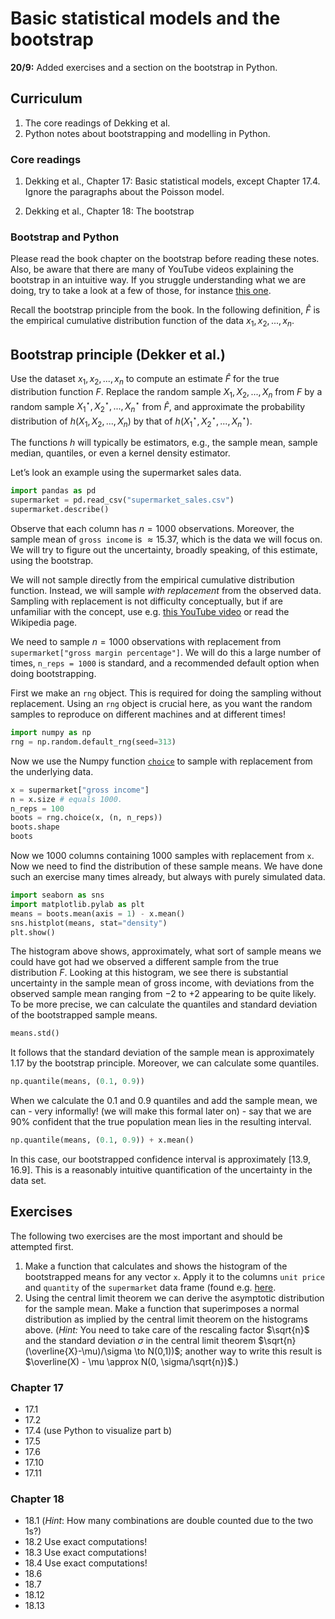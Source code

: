 # Basic statistical models and the bootstrap

::: callout-note
**20/9:** Added exercises and a section on the bootstrap in Python.
:::

## Curriculum

1. The core readings of Dekking et al.
2. Python notes about bootstrapping and modelling in Python.

### Core readings
1. Dekking et al., Chapter 17: Basic statistical models, except Chapter 17.4. Ignore the paragraphs about the Poisson model. 

2. Dekking et al., Chapter 18: The bootstrap

### Bootstrap and Python
:::{.callout-note}
Please read the book chapter on the bootstrap before reading these notes. Also,
be aware that there are many of YouTube videos explaining the bootstrap in an intuitive way.
If you struggle understanding what we are doing, try to take a look at a few of those, for instance [this one](https://www.youtube.com/watch?v=Xz0x-8-cgaQ).
:::

Recall the bootstrap principle from the book. In the following definition, $\hat{F}$ is the empirical cumulative distribution function of the data $x_1, x_2,...,x_n$.

:::{.callout}
## Bootstrap principle (Dekker et al.)
Use the dataset $x_1, x_2,...,x_n$ to compute an estimate $\hat{F}$ for the true distribution function $F$. Replace the random sample $X_1, X_2,...,X_n$ from $F$ by a random sample $X^\star_1, X^\star_2 ,...,X^\star_n$ from $\hat{F}$, and approximate the probability distribution of $h(X_1, X_2,...,X_n)$ by that of $h(X^\star_1 , X^\star_2 ,...,X^\star_n).$
:::

The functions $h$ will typically be estimators, e.g., the sample mean, sample median, quantiles, or even a kernel density estimator. 

Let's look an example using the supermarket sales data. 

```python
import pandas as pd
supermarket = pd.read_csv("supermarket_sales.csv")
supermarket.describe()
```
Observe that each column has $n=1000$ observations. Moreover, the sample mean of `gross income` is $\approx 15.37$, which is the data we will focus on. We will try to figure out the uncertainty, broadly speaking, of this estimate, using the bootstrap.

We will not sample directly from the empirical cumulative distribution function. Instead, we will sample *with replacement* from the observed data. Sampling with replacement is not difficulty conceptually, but if are unfamiliar with the concept, use e.g. [this YouTube video](https://www.youtube.com/watch?v=LnGFL_A6A6A) or read the Wikipedia page.

We need to sample $n = 1000$ observations with replacement from `supermarket["gross margin percentage"]`. We will do this a large number of times, `n_reps = 1000` is standard, and a recommended default option when doing bootstrapping.  

First we make an `rng` object. This is required for doing the sampling without
replacement. Using an `rng` object is crucial here, as you want the random 
samples to reproduce on different machines and at different times!
```python
import numpy as np
rng = np.random.default_rng(seed=313)
```

Now we use the Numpy function [`choice`](https://numpy.org/doc/stable/reference/random/generated/numpy.random.choice.html) to sample with replacement from the underlying data.

```python
x = supermarket["gross income"]
n = x.size # equals 1000.
n_reps = 100
boots = rng.choice(x, (n, n_reps))
boots.shape
boots
```
Now we $1000$ columns containing $1000$ samples with replacement from `x`. Now we
need to find the distribution of these sample means. We have done such an exercise
many times already, but always with purely simulated data.

```python
import seaborn as sns
import matplotlib.pylab as plt
means = boots.mean(axis = 1) - x.mean()
sns.histplot(means, stat="density")
plt.show()
```
The histogram above shows, approximately, what sort of sample means we could have
got had we observed a different sample from the true distribution $F$. Looking at
this histogram, we see there is substantial uncertainty in the sample mean of 
gross income, with deviations from the observed sample mean ranging from $-2$ to $+2$ appearing to be quite likely. To be more precise, we can calculate the quantiles and standard deviation of the bootstrapped sample means.

```python
means.std()

```
It follows that the standard deviation of the sample mean is approximately $1.17$ by the bootstrap principle. Moreover, we can calculate some quantiles. 

```python
np.quantile(means, (0.1, 0.9))
```

When we calculate the $0.1$ and $0.9$ quantiles and add the sample mean, we can - very informally! (we will make this formal later on) - say that we are $90\%$ confident that the true population mean lies in the resulting interval. 

```python
np.quantile(means, (0.1, 0.9)) + x.mean()
```
In this case, our bootstrapped confidence interval is approximately $[13.9, 16.9]$. This is a reasonably intuitive quantification of the uncertainty in the data set. 



## Exercises
The following two exercises are the most important and should be attempted first.

1. Make a function that calculates and shows the histogram of the bootstrapped means
for any vector `x`. Apply it to the columns `unit price` and `quantity` of the `supermarket` data frame (found e.g. [here](https://www.kaggle.com/datasets/aungpyaeap/supermarket-sales). 
2. Using the central limit theorem we can derive the asymptotic distribution for the sample mean. Make a function that superimposes a normal distribution as implied by the central limit theorem on the histograms above. (*Hint:* You need to take care of the rescaling factor $\sqrt{n}$ and the standard deviation $\sigma$ in the central limit theorem $\sqrt{n}(\overline{X}-\mu)/\sigma \to N(0,1))$; another way to write this result is $\overline(X) - \mu \approx N(0, \sigma/\sqrt{n})$.)

### Chapter 17
* 17.1
* 17.2
* 17.4 (use Python to visualize part b)
* 17.5 
* 17.6
* 17.10
* 17.11

### Chapter 18
* 18.1 (*Hint*: How many combinations are double counted due to the two 1s?)
* 18.2 Use exact computations!
* 18.3 Use exact computations!
* 18.4 Use exact computations!
* 18.6
* 18.7
* 18.12
* 18.13
